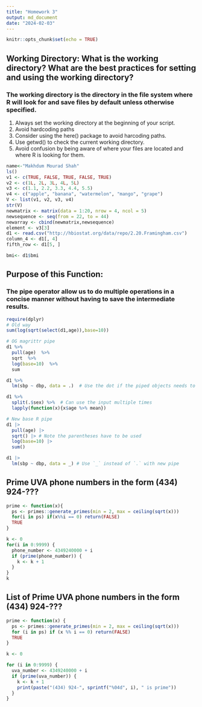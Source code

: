 ```yaml
---
title: "Homework 3"
output: md_document
date: "2024-02-03"
---
```


```r
knitr::opts_chunk$set(echo = TRUE)
```

## Working Directory: What is the working directory? What are the best practices for setting and using the working directory?
### The working directory is the directory in the file system where R will look for and save files by default unless otherwise specified. 
1. Always set the working directory at the beginning of your script.
2. Avoid hardcoding paths
3. Consider using the here() package to avoid harcoding paths.
4. Use getwd() to check the current working directory. 
5. Avoid confusion by being aware of where your files are located and where R is looking for them. 


```r
name<-"Makhdum Mourad Shah"
ls()
v1 <- c(TRUE, FALSE, TRUE, FALSE, TRUE)
v2 <- c(1L, 2L, 3L, 4L, 5L)
v3 <- c(1.1, 2.2, 3.3, 4.4, 5.5)
v4 <- c("apple", "banana", "watermelon", "mango", "grape")
V <- list(v1, v2, v3, v4)
str(V)
newmatrix <- matrix(data = 1:20, nrow = 4, ncol = 5)
newsequence <- seq(from = 22, to = 44)
newarray <- cbind(newmatrix,newsequence)
element <- v3[3]
d1 <- read.csv("http://hbiostat.org/data/repo/2.20.Framingham.csv")
column_4 <- d1[, 4]
fifth_row <- d1[5, ]

bmi<- d1$bmi
```

## Purpose of this Function:
### The pipe operator allow us to do multiple operations in a concise manner without having to save the intermediate results. 

```r

require(dplyr)
# Old way
sum(log(sqrt(select(d1,age)),base=10))

# OG magrittr pipe
d1 %>% 
  pull(age)  %>% 
  sqrt  %>% 
  log(base=10)  %>% 
  sum

d1 %>% 
  lm(sbp ~ dbp, data = .)  # Use the dot if the piped objects needs to go to an input other than the first

d1 %>% 
  split(.$sex) %>%  # Can use the input multiple times
  lapply(function(x){x$age %>% mean})

# New base R pipe
d1 |> 
  pull(age) |> 
  sqrt() |> # Note the parentheses have to be used
  log(base=10) |> 
  sum()

d1 |>  
  lm(sbp ~ dbp, data = _) # Use `_` instead of `.` with new pipe
```

## Prime UVA phone numbers in the form (434) 924-???

```r
prime <- function(x){
  ps <- primes::generate_primes(min = 2, max = ceiling(sqrt(x)))
  for(i in ps) if(x%%i == 0) return(FALSE)
  TRUE
}

k <- 0
for(i in 0:9999) {
  phone_number <- 4349240000 + i
  if (prime(phone_number)) {
    k <- k + 1
  }
}
k
```

## List of Prime UVA phone numbers in the form (434) 924-???

```r
prime <- function(x) {
  ps <- primes::generate_primes(min = 2, max = ceiling(sqrt(x)))
  for (i in ps) if (x %% i == 0) return(FALSE)
  TRUE
}

k <- 0

for (i in 0:9999) {
  uva_number <- 4349240000 + i
  if (prime(uva_number)) {
    k <- k + 1
    print(paste("(434) 924-", sprintf("%04d", i), " is prime"))
  }
}

```

